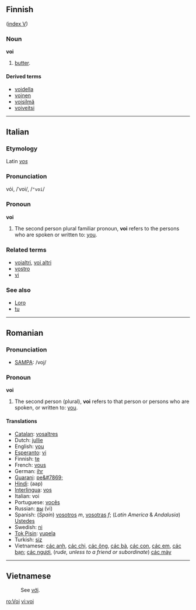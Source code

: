 ==Finnish==
([[Wiktionary:Finnish_index_v|index V]])

===Noun===
'''voi'''

# [[butter]].

====Derived terms====
*[[voidella]]
*[[voinen]]
*[[voisilmä]]
*[[voiveitsi]]

----

==Italian==
===Etymology===
Latin ''[[vos]]''
===Pronunciation===
vói, /ˈvoi/, /<tt>"voi</tt>/
===Pronoun===
'''voi'''

# The second person plural familiar pronoun, '''voi''' refers to the persons who are spoken or written to: [[you]].

===Related terms===
*[[voialtri]], [[voi altri]]
*[[vostro]]
*[[vi]]

===See also===
*[[Loro]]
*[[tu]]

----

==Romanian==

===Pronunciation===
*[[w:SAMPA|SAMPA]]: /voj/

===Pronoun===
'''voi'''

# The second person (plural), '''voi''' refers to that person or persons who are spoken, or written to: [[you]].

====Translations====
*[[Catalan]]: [[vosaltres]]
*Dutch: [[jullie]]
*English: [[you]]
*[[Esperanto]]: [[vi]]
*Finnish: [[te]]
*French: [[vous]]
*German: [[ihr]]
*[[Guarani]]: [[pe&#7869;]]
*[[Hindi]]: (aap)
*[[Interlingua]]: [[vos]]
*Italian: voi
*Portuguese: [[vocês]]
*Russian: [[вы]] (vi)
*Spanish: (''Spain'') [[vosotros]] ''m'', [[vosotras]] ''f''; (''Latin America'' & ''Andalusia'') [[Ustedes]]
*Swedish: [[ni]]
*[[Tok Pisin]]: [[yupela]]
*Turkish: [[siz]]
*Vietnamese: [[các anh]], [[các chị]], [[các ông]], [[các bà]], [[các con]], [[các em]], [[các bạn]]; [[các ngươi]], (''rude, unless to a friend or subordinate'') [[các mày]]

----

==Vietnamese==
:See [[với]].

[[ro:Voi]]
[[vi:voi]]